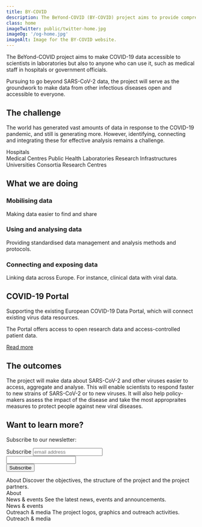 ```yaml
---
title: BY-COVID
description: The BeYond-COVID (BY-COVID) project aims to provide comprehensive open data on SARS-CoV-2, and other infectious diseases across scientific, medical and public health domains.
class: home
imageTwitter: public/twitter-home.jpg
imageOg: '/og-home.jpg'
imageAlt: Image for the BY-COVID website.
---
```



<div class="w-60 text-center home-intro">

<div class="intro-container">
The BeYond-COVID project aims to make COVID-19 data accessible to scientists in laboratories but also to anyone who can use it, such as medical staff in hospitals or government officials.

Pursuing to go beyond SARS-CoV-2 data, the project will serve as the groundwork to make data from other infectious diseases open and accessible to everyone.
</div>


## The challenge

The world has generated vast amounts of data in response to the COVID-19 pandemic, and still is generating more. However, identifying, connecting and integrating these for effective analysis remains a challenge.

</div>
<div>
<Container className="lh-sm data-sources big-top-space">
  <Row>
    <Col className="data-source hospitals">
      <div>
        Hospitals
      </div>
    </Col>
    <Col className="data-source medical">
      Medical Centres
    </Col>
    <Col className="data-source public">
      Public Health Laboratories
    </Col>
    <Col className="data-source research-infrastructures">
      Research Infrastructures
    </Col>
    <Col className="data-source universities">
      Universities
    </Col>
  </Row>
  <Row>
    <Col className="data-source consortia">
      Consortia
    </Col>
    <Col className="data-source research-centres">
      Research Centres
    </Col>
  </Row>
</Container>




<div class="bg-semi-opaque container full-width mt-10 text-body text-center">
  <div class="w-60 text-center">

  ## What we are doing

<div class="what-doing-boxes">
  <div class="box box1 bg-white text-body">
    <h3 class="fs-6 fw-bold mb-1 text-primary">Mobilising data</h3>
    <p>Making data easier to find and share</p>
  </div>
  <div class="box box2 bg-white text-body">
    <h3 class="fs-6 fw-bold mb-1 text-primary">Using and analysing data</h3>
    <p>Providing standardised data management and analysis  methods and protocols.</p>
  </div>
  <div class="box box3 bg-white text-body">
    <h3 class="fs-6 fw-bold mb-1 bg-white text-primary">Connecting and exposing data</h3>
    <p>Linking data across Europe. For instance, clinical data with viral data.</p>
  </div>
</div>

<div class="halo-container">

<div class="covid-portal bg-white">
<h2 class="visually-hidden-focusable">COVID-19 Portal</h2>

<p class="mb-0">Supporting the existing European COVID-19 Data Portal, which will connect existing virus data resources.</p>
<p class="mb-0">The Portal offers access to open research data and access-controlled patient data.</p>
<p class="mb-0 mt-2"><a href="https://covid-19.com">Read more</a></p>

</div>
</div>
</div>

</div>


</div>

  <div class="w-60 text-center">
<h2 class="mt-10">The outcomes</h2>

The project will make data about SARS-CoV-2 and other viruses easier to access, aggregate and analyse. This will enable scientists to respond faster to new strains of SARS-CoV-2 or to new viruses. It will also help policy-makers assess the impact of the disease and take the most appropraites measures to protect people against new viral diseases.

</div>

<div class="bg-semi-opaque container full-width big-top-space text-body">

<Container fluid>
  <Row>
    <Col className="text-start">
     <h2 class="fs-3 lh-2 mb-2 ps-0">Want to learn more?</h2>
     <p class="ps-0">Subscribe to our newsletter:</p>
     <form action="" method="post" id="mc-embedded-subscribe-form" name="mc-embedded-subscribe-form" class="validate mb-5 mb-lg-0" target="_blank" novalidate>
       <label htmlFor="mce-EMAIL" class="visually-hidden-focusable">Subscribe</label>
       <input type="email" value="" name="EMAIL" class="email" id="mce-EMAIL" placeholder="email address" required />
       <div class="visually-hidden" aria-hidden="true"><input type="text" name="b_751beffce2e491f94d6f66918_358aeb763b" tabindex="-1" value="" /></div>
       <input type="submit" value="Subscribe" name="subscribe" id="mc-embedded-subscribe" class="btn btn-sm rounded-0 inline-button py-2 text-white"/>
     </form>
    </Col>
    <Col>
    <Card className="mb-4 d-flex align-items-stretch">
      <Card.Body className="position-relative">
        <Card.Title as="h3" className="mt-3 fw-bold fs-4 lh-sm">About</Card.Title>
        <Card.Text className="mb-5 mt-3 px-0">
         Discover the objectives, the structure of the project and the project partners.
        </Card.Text>
        <div class="bottom-link-right"><Link to="/about">About</Link></div>
      </Card.Body>
    </Card>
    </Col>
    <Col className="d-flex align-items-stretch">
      <Card className="mb-4">
        <Card.Body className="position-relative">
          <Card.Title as="h3" className="mt-3 fw-bold fs-4 lh-sm">News & events</Card.Title>
          <Card.Text className="mb-5 mt-3 px-0">
           See the latest news, events and announcements.
          </Card.Text>
          <div class="bottom-link-right"><Link to="/news-events">News & events</Link></div>
        </Card.Body>
      </Card>
    </Col>
    <Col className="d-flex align-items-stretch">
      <Card className="mb-4">
        <Card.Body className="position-relative">
          <Card.Title as="h3" className="mt-3 fw-bold fs-4 lh-sm">Outreach & media</Card.Title>
          <Card.Text className="mb-5 mt-3 px-0">
           The project logos, graphics and outreach activities.
          </Card.Text>
          <div class="bottom-link-right"><Link to="/outreach-media">Outreach & media</Link></div>
        </Card.Body>
      </Card>
    </Col>
  </Row>
</Container>





</div>
